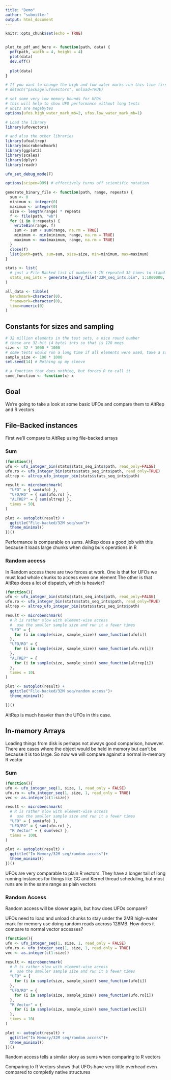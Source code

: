 ```yaml
---
title: "Demo"
author: "submitter"
output: html_document
---
```




```r
knitr::opts_chunk$set(echo = TRUE)


plot_to_pdf_and_here <- function(path, data) {
  pdf(path, width = 4, height = 4)
  plot(data)
  dev.off()
  
  plot(data)
}
```

```r
# If you want to change the high and low water marks run this line first:
# detach("package:ufovectors", unload=TRUE)

# set some very low memory bounds for UFOs
# this will help to show UFO performance without long tests
# units are megabytes
options(ufos.high_water_mark_mb=2, ufos.low_water_mark_mb=1)

# Load the library
library(ufovectors)

# and also the other libraries
library(ufoaltrep)
library(microbenchmark)
library(ggplot2)
library(scales)
library(dplyr)
library(readr)
```

```R
ufo_set_debug_mode(F)

options(scipen=999) # effectively turns off scientific notation
```

```r
generate_binary_file <- function(path, range, repeats) {
  sum <- 0
  minimum <- integer(0)
  maximum <- integer(0)
  size <- length(range) * repeats
  f <- file(path, "wb")
  for (i in 0:repeats) {
    writeBin(range, f)
    sum <- sum + sum(range, na.rm = TRUE)
    minimum <- min(minimum, range, na.rm = TRUE)
    maximum <- max(maximum, range, na.rm = TRUE)
  }
  close(f)
  list(path=path, sum=sum, size=size, min=minimum, max=maximum)
}

stats <- list(
  # just a File Backed list of numbers 1-1M repeated 32 times to stand in for more interesting data
  stats_seq_ints = generate_binary_file("32M_seq_ints.bin", 1:1000000, 32)
)

all_data <- tibble(
  benchmark=character(0), 
  framework=character(0),
  time=numeric(0)
)

```

## Constants for sizes and sampling

```R
# 32 million elements in the test sets, a nice round number
# these are 32-bit (4 byte) ints so that is 128 megs
size <- 32 * 1000 * 1000
# some tests would run a long time if all elements were used, take a sample
sample_size <- 100 * 1000
set.seed(14) # Nothing up my sleeve

# a function that does nothing, but forces R to call it
some_function <- function(x) x
```

## Goal

We're going to take a look at some basic UFOs and compare them to AltRep and R vectors

## File-Backed instances

First we'll compare to AltRep using file-backed arrays

### Sum
```r
(function(){
ufo <- ufo_integer_bin(stats$stats_seq_ints$path, read_only=FALSE)
ufo.ro <- ufo_integer_bin(stats$stats_seq_ints$path, read_only=TRUE)
altrep <- altrep_ufo_integer_bin(stats$stats_seq_ints$path)

result <- microbenchmark(
  "UFO" = { sum(ufo) },
  "UFO/RO" = { sum(ufo.ro) },
  "ALTREP" = { sum(altrep) },
  times = 50L
)

plot <- autoplot(result) +
  ggtitle("File-backed/32M seq/sum")+
  theme_minimal() 
})()
```

Performance is comparable on sums.
AltRep does a good job with this because it loads large chunks when doing bulk operations in R

### Random access

In Random access there are two forces at work.
One is that for UFOs we must load whole chunks to access even one element
The other is that AltRep does a lot of dispatch, which is heavier?

```r
(function(){
ufo <- ufo_integer_bin(stats$stats_seq_ints$path, read_only=FALSE)
ufo.ro <- ufo_integer_bin(stats$stats_seq_ints$path, read_only=TRUE)
altrep <- altrep_ufo_integer_bin(stats$stats_seq_ints$path)

result <- microbenchmark(
  # R is rather slow with element-wise access
  #  use the smaller sample size and run it a fewer times
  "UFO" = { 
    for (i in sample(size, sample_size)) some_function(ufo[i])
  },
  "UFO/RO" = {
    for (i in sample(size, sample_size)) some_function(ufo.ro[i])
  },
  "ALTREP" = {
    for (i in sample(size, sample_size)) some_function(altrep[i])
  },
  times = 10L
)

plot <- autoplot(result) +
  ggtitle("File-backed/32M seq/random access")+
  theme_minimal() 

})()
```

AltRep is much heavier than the UFOs in this case.

## In-memory Arrays

Loading things from disk is perhaps not always good comparison, however.
There are cases where the object would be held in memory but can't be because it is too large.
So now we will compare against a normal in-memory R vector

### Sum
```R
(function(){
ufo <- ufo_integer_seq(1, size, 1, read_only = FALSE)
ufo.ro <- ufo_integer_seq(1, size, 1, read_only = TRUE)
vec <- as.integer(c(1:size))

result <- microbenchmark(
  # R is rather slow with element-wise access
  #  use the smaller sample size and run it a fewer times
  "UFO" = { sum(ufo) },
  "UFO/RO" = { sum(ufo.ro) },
  "R Vector" = { sum(vec) },
  times = 100L
)

plot <- autoplot(result) +
  ggtitle("In Memory/32M seq/random access")+
  theme_minimal() 
})()
```

UFOs are very comparable to plain R vectors.
They have a longer tail of long running instances for things like GC and
  Kernel thread scheduling, but most runs are in the same range as plain vectors

### Random Access

Random access will be slower again, but how does UFOs compare?

UFOs need to load and unload chunks to stay under the 2MB high-water mark for memory use
doing random reads accross 128MB. How does it compare to normal vector accesses?

```R
(function(){
ufo <- ufo_integer_seq(1, size, 1, read_only = FALSE)
ufo.ro <- ufo_integer_seq(1, size, 1, read_only = TRUE)
vec <- as.integer(c(1:size))

result <- microbenchmark(
  # R is rather slow with element-wise access
  #  use the smaller sample size and run it a fewer times
  "UFO" = { 
    for (i in sample(size, sample_size)) some_function(ufo[i])
  },
  "UFO/RO" = {
    for (i in sample(size, sample_size)) some_function(ufo.ro[i])
  },
  "R Vector" = {
    for (i in sample(size, sample_size)) some_function(vec[i])
  },
  times = 10L
)

plot <- autoplot(result) +
  ggtitle("In Memory/32M seq/random access")+
  theme_minimal() 
})()
```

Random access tells a similar story as sums when comparing to R vectors

Comparing to R Vectors shows that UFOs have very little overhead even compared to
  completly native structures